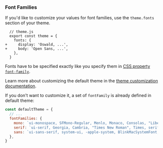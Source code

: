 ### Font Families

If you'd like to customize your values for font families, use the `theme.fonts` section of your theme.

```diffjs
  // theme.js
  export const theme = {
    fonts: {
+     display: 'Oswald, ...',
+     body: 'Open Sans, ...',
    },
  }
```

Fonts have to be specified exactly like you specify them in [CSS property `font-family`](https://developer.mozilla.org/en-US/docs/Web/CSS/font-family).

Learn more about customizing the default theme in the [theme customization documentation](@TODO-link).

If you don't want to customize it, a set of `fontFamily` is already defined in default theme:

```js
const defaultTheme = {
  // ...
  fontFamilies: {
    mono: `ui-monospace, SFMono-Regular, Menlo, Monaco, Consolas, "Liberation Mono", "Courier New", monospace`,
    serif: `ui-serif, Georgia, Cambria, "Times New Roman", Times, serif`,
    sans: `ui-sans-serif, system-ui, -apple-system, BlinkMacSystemFont, "Segoe UI", Roboto, "Helvetica Neue", Arial, "Noto Sans", sans-serif, "Apple Color Emoji", "Segoe UI Emoji", "Segoe UI Symbol", "Noto Color Emoji"`,
  },
}
```
